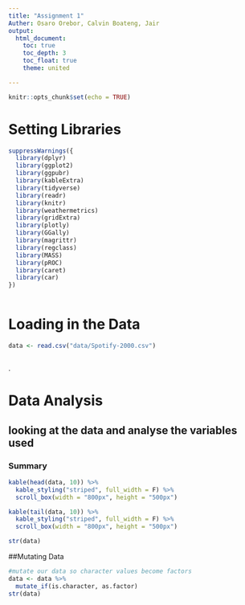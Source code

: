 ```yaml
---
title: "Assignment 1"
Auther: Osaro Orebor, Calvin Boateng, Jair 
output:
  html_document:
    toc: true
    toc_depth: 3
    toc_float: true
    theme: united

---
```


```r
knitr::opts_chunk$set(echo = TRUE)
```

# Setting Libraries

```r
suppressWarnings({
  library(dplyr)
  library(ggplot2)
  library(ggpubr)
  library(kableExtra)
  library(tidyverse)
  library(readr)
  library(knitr)
  library(weathermetrics)
  library(gridExtra)
  library(plotly)
  library(GGally)
  library(magrittr)
  library(regclass)
  library(MASS)
  library(pROC)
  library(caret)
  library(car)
})
```

```r
```
# Loading in the Data


```r
data <- read.csv("data/Spotify-2000.csv")



```
.

# Data Analysis 

## looking at the data and analyse the variables used


### Summary
```r
kable(head(data, 10)) %>% 
  kable_styling("striped", full_width = F) %>% 
  scroll_box(width = "800px", height = "500px")

kable(tail(data, 10)) %>% 
  kable_styling("striped", full_width = F) %>% 
  scroll_box(width = "800px", height = "500px")

str(data)
```

##Mutating Data

``` r
#mutate our data so character values become factors
data <- data %>%
  mutate_if(is.character, as.factor)
str(data)
```
